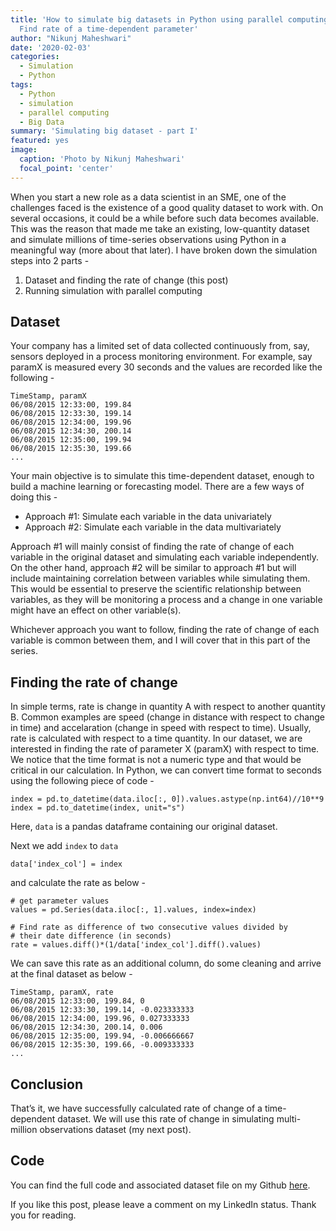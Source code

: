 ```yaml
---
title: 'How to simulate big datasets in Python using parallel computing - Part I :
  Find rate of a time-dependent parameter'
author: "Nikunj Maheshwari"
date: '2020-02-03'
categories:
  - Simulation
  - Python
tags:
  - Python
  - simulation
  - parallel computing
  - Big Data
summary: 'Simulating big dataset - part I'
featured: yes
image:
  caption: 'Photo by Nikunj Maheshwari'
  focal_point: 'center'
---
```


When you start a new role as a data scientist in an SME, one of the challenges faced is the existence of a good quality dataset to work with. On several occasions, it could be a while before such data becomes available. This was the reason that made me take an existing, low-quantity dataset and simulate millions of time-series observations using Python in a meaningful way (more about that later). I have broken down the simulation steps into 2 parts -

1. Dataset and finding the rate of change (this post)
2. Running simulation with parallel computing

<!-- If you are building risk monitoring systems for a continuous process, such as sensors, -->
## Dataset
Your company has a limited set of data collected continuously from, say, sensors deployed in a process monitoring environment. For example, say paramX is measured every 30 seconds and the values are recorded like the following -
```
TimeStamp, paramX
06/08/2015 12:33:00, 199.84
06/08/2015 12:33:30, 199.14
06/08/2015 12:34:00, 199.96
06/08/2015 12:34:30, 200.14
06/08/2015 12:35:00, 199.94
06/08/2015 12:35:30, 199.66
...

```
Your main objective is to simulate this time-dependent dataset, enough to build a machine learning or forecasting model. There are a few ways of doing this - 

* Approach #1: Simulate each variable in the data univariately
* Approach #2: Simulate each variable in the data multivariately

Approach #1 will mainly consist of finding the rate of change of each variable in the original dataset and simulating each variable independently. On the other hand, approach #2 will be similar to approach #1 but will include maintaining correlation between variables while simulating them. This would be essential to preserve the scientific relationship between variables, as they will be monitoring a process and a change in one variable might have an effect on other variable(s).

Whichever approach you want to follow, finding the rate of change of each variable is common between them, and I will cover that in this part of the series.

## Finding the rate of change
In simple terms, rate is change in quantity A with respect to another quantity B. Common examples are speed (change in distance with respect to change in time) and accelaration (change in speed with respect to time). Usually, rate is calculated with respect to a time quantity. In our dataset, we are interested in finding the rate of parameter X (paramX) with respect to time. We notice that the time format is not a numeric type and that would be critical in our calculation.
In Python, we can convert time format to seconds using the following piece of code -
```
index = pd.to_datetime(data.iloc[:, 0]).values.astype(np.int64)//10**9
index = pd.to_datetime(index, unit="s")
```
Here, `data` is a pandas dataframe containing our original dataset.

Next we add `index` to `data` 
```
data['index_col'] = index
```
and calculate the rate as below -
```
# get parameter values
values = pd.Series(data.iloc[:, 1].values, index=index)

# Find rate as difference of two consecutive values divided by
# their date difference (in seconds)
rate = values.diff()*(1/data['index_col'].diff().values)
```

We can save this rate as an additional column, do some cleaning and arrive at the final dataset as below -
```
TimeStamp, paramX, rate
06/08/2015 12:33:00, 199.84, 0
06/08/2015 12:33:30, 199.14, -0.023333333
06/08/2015 12:34:00, 199.96, 0.027333333
06/08/2015 12:34:30, 200.14, 0.006
06/08/2015 12:35:00, 199.94, -0.006666667
06/08/2015 12:35:30, 199.66, -0.009333333
...
```

## Conclusion

That's it, we have successfully calculated rate of change of a time-dependent dataset. We will use this rate of change in simulating multi-million observations dataset (my next post).

## Code

You can find the full code and associated dataset file on my Github <a href="https://github.com/nik-maheshwari/data-simulation" target="_blank">here</a>.

If you like this post, please leave a comment on my LinkedIn status.
Thank you for reading.